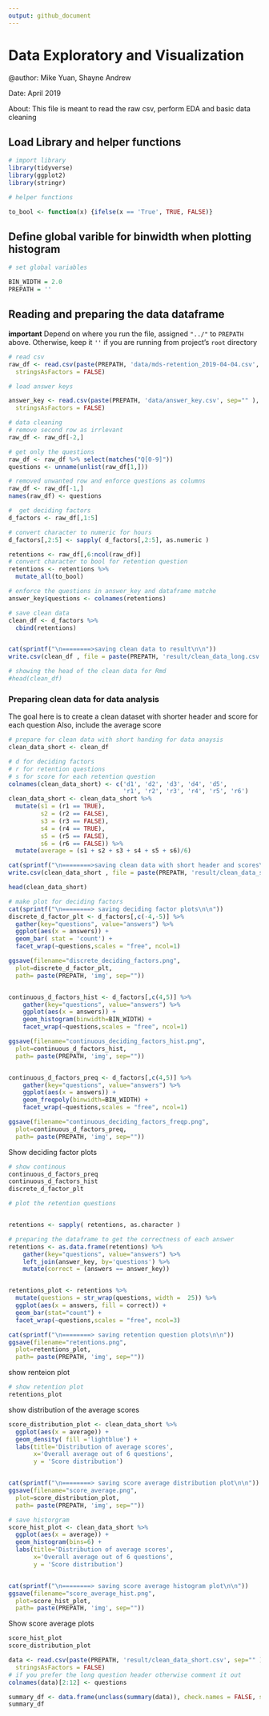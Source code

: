 ```yaml
---
output: github_document
---
```

# Data Exploratory and Visualization

@author: Mike Yuan, Shayne Andrew

Date: April 2019

About: This file is meant to read the raw csv, perform EDA and basic data cleaning

## Load Library and helper functions

```r
# import library
library(tidyverse)
library(ggplot2)
library(stringr)

```

```r
# helper functions

to_bool <- function(x) {ifelse(x == 'True', TRUE, FALSE)}

```

## Define global varible for binwidth when plotting histogram

```r
# set global variables

BIN_WIDTH = 2.0
PREPATH = ''
```

## Reading and preparing the data dataframe
**important** Depend on where you run the file, assigned `"../"` to `PREPATH` above. Otherwise, keep it `''` if you are running from project's `root` directory

```r
# read csv
raw_df <- read.csv(paste(PREPATH, 'data/mds-retention_2019-04-04.csv', sep="" ),
  stringsAsFactors = FALSE)

# load answer keys

answer_key <- read.csv(paste(PREPATH, 'data/answer_key.csv', sep="" ),
  stringsAsFactors = FALSE)
```

```r
# data cleaning
# remove second row as irrlevant
raw_df <- raw_df[-2,]

# get only the questions
raw_df <- raw_df %>% select(matches("Q[0-9]"))
questions <- unname(unlist(raw_df[1,]))

# removed unwanted row and enforce questions as columns
raw_df <- raw_df[-1,]
names(raw_df) <- questions

#  get deciding factors
d_factors <- raw_df[,1:5]

# convert character to numeric for hours
d_factors[,2:5] <- sapply( d_factors[,2:5], as.numeric )

retentions <- raw_df[,6:ncol(raw_df)]
# convert character to bool for retention question
retentions <- retentions %>%
  mutate_all(to_bool)

# enforce the questions in answer_key and dataframe matche
answer_key$questions <- colnames(retentions)

```

```r
# save clean data
clean_df <- d_factors %>%
  cbind(retentions)


cat(sprintf("\n========>saving clean data to result\n\n"))
write.csv(clean_df , file = paste(PREPATH, 'result/clean_data_long.csv', sep=""))

# showing the head of the clean data for Rmd
#head(clean_df)
```

### Preparing clean data for data analysis
The goal here is to create a clean dataset with shorter header and score for each question
Also, include the average score

```r
# prepare for clean data with short handing for data anaysis
clean_data_short <- clean_df

# d for deciding factors
# r for retention questions
# s for score for each retention question
colnames(clean_data_short) <- c('d1', 'd2', 'd3', 'd4', 'd5',
                                'r1', 'r2', 'r3', 'r4', 'r5', 'r6')
clean_data_short <- clean_data_short %>%
  mutate(s1 = (r1 == TRUE),
         s2 = (r2 == FALSE),
         s3 = (r3 == FALSE),
         s4 = (r4 == TRUE),
         s5 = (r5 == FALSE),
         s6 = (r6 == FALSE)) %>%
  mutate(average = (s1 + s2 + s3 + s4 + s5 + s6)/6)

cat(sprintf("\n========>saving clean data with short header and scores\n\n"))
write.csv(clean_data_short , file = paste(PREPATH, 'result/clean_data_short.csv', sep=""))

head(clean_data_short)
```

```r
# make plot for deciding factors
cat(sprintf("\n========> saving deciding factor plots\n\n"))
discrete_d_factor_plt <- d_factors[,c(-4,-5)] %>%
  gather(key="questions", value="answers") %>%
  ggplot(aes(x = answers)) +
  geom_bar( stat = 'count') +
  facet_wrap(~questions,scales = "free", ncol=1)

ggsave(filename="discrete_deciding_factors.png",
  plot=discrete_d_factor_plt,
  path= paste(PREPATH, 'img', sep=""))


continuous_d_factors_hist <- d_factors[,c(4,5)] %>%
    gather(key="questions", value="answers") %>%
    ggplot(aes(x = answers)) +
    geom_histogram(binwidth=BIN_WIDTH) +
    facet_wrap(~questions,scales = "free", ncol=1)

ggsave(filename="continuous_deciding_factors_hist.png",
  plot=continuous_d_factors_hist,
  path= paste(PREPATH, 'img', sep=""))


continuous_d_factors_preq <- d_factors[,c(4,5)] %>%
    gather(key="questions", value="answers") %>%
    ggplot(aes(x = answers)) +
    geom_freqpoly(binwidth=BIN_WIDTH) +
    facet_wrap(~questions,scales = "free", ncol=1)

ggsave(filename="continuous_deciding_factors_freqp.png",
  plot=continuous_d_factors_preq,
  path= paste(PREPATH, 'img', sep=""))
```

Show deciding factor plots

```r
# show continous
continuous_d_factors_preq
continuous_d_factors_hist
discrete_d_factor_plt
```

```r
# plot the retention questions


retentions <- sapply( retentions, as.character )

# preparing the dataframe to get the correctness of each answer
retentions <- as.data.frame(retentions) %>%
    gather(key="questions", value="answers") %>%
    left_join(answer_key, by='questions') %>%
    mutate(correct = (answers == answer_key))


retentions_plot <- retentions %>%
  mutate(questions = str_wrap(questions, width =  25)) %>%
  ggplot(aes(x = answers, fill = correct)) +
  geom_bar(stat="count") +
  facet_wrap(~questions,scales = "free", ncol=3)

cat(sprintf("\n========> saving retention question plots\n\n"))
ggsave(filename="retentions.png",
  plot=retentions_plot,
  path= paste(PREPATH, 'img', sep=""))
```

show renteion plot

```r
# show retention plot
retentions_plot
```

show distribution of the average scores

```r
score_distribution_plot <- clean_data_short %>%
  ggplot(aes(x = average)) +
  geom_density( fill ='lightblue') +
  labs(title='Distribution of average scores',
       x='Overall average out of 6 questions',
       y = 'Score distribution')


cat(sprintf("\n========> saving score average distribution plot\n\n"))
ggsave(filename="score_average.png",
  plot=score_distribution_plot,
  path= paste(PREPATH, 'img', sep=""))

# save historgram
score_hist_plot <- clean_data_short %>%
  ggplot(aes(x = average)) +
  geom_histogram(bins=6) +
  labs(title='Distribution of average scores',
       x='Overall average out of 6 questions',
       y = 'Score distribution')


cat(sprintf("\n========> saving score average histogram plot\n\n"))
ggsave(filename="score_average_hist.png",
  plot=score_hist_plot,
  path= paste(PREPATH, 'img', sep=""))

```

Show score average plots

```r
score_hist_plot
score_distribution_plot
```

```r
data <- read.csv(paste(PREPATH, 'result/clean_data_short.csv', sep="" ),
  stringsAsFactors = FALSE)
# if you prefer the long question header otherwise comment it out
colnames(data)[2:12] <- questions

summary_df <- data.frame(unclass(summary(data)), check.names = FALSE, stringsAsFactors = FALSE)
summary_df
```
